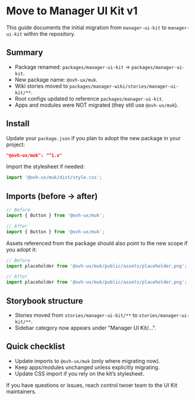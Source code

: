 
<Meta title="Manager UI Kit/What's new/Migration guides/Move to Manager UI Kit v1" />

# Move to Manager UI Kit v1

This guide documents the initial migration from `manager-ui-kit` to `manager-ui-kit` within the repository.

## Summary

- Package renamed: `packages/manager-ui-kit` → `packages/manager-ui-kit`.
- New package name: `@ovh-ux/muk`.
- Wiki stories moved to `packages/manager-wiki/stories/manager-ui-kit/**`.
- Root configs updated to reference `packages/manager-ui-kit`.
- Apps and modules were NOT migrated (they still use `@ovh-ux/muk`).

## Install

Update your `package.json` if you plan to adopt the new package in your project:

```json
"@ovh-ux/muk": "^1.x"
```

Import the stylesheet if needed:

```js
import '@ovh-ux/muk/dist/style.css';
```

## Imports (before → after)

```ts
// Before
import { Button } from '@ovh-ux/muk';

// After
import { Button } from '@ovh-ux/muk';
```

Assets referenced from the package should also point to the new scope if you adopt it:

```ts
// Before
import placeholder from '@ovh-ux/muk/public/assets/placeholder.png';

// After
import placeholder from '@ovh-ux/muk/public/assets/placeholder.png';
```

## Storybook structure

- Stories moved from `stories/manager-ui-kit/**` to `stories/manager-ui-kit/**`.
- Sidebar category now appears under "Manager UI Kit/...".

## Quick checklist

- Update imports to `@ovh-ux/muk` (only where migrating now).
- Keep apps/modules unchanged unless explicitly migrating.
- Update CSS import if you rely on the kit’s stylesheet.

If you have questions or issues, reach control twoer team to the UI Kit maintainers.


